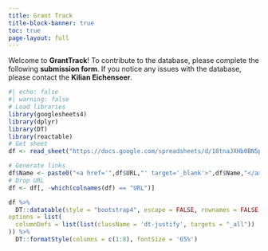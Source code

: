 ```yaml
---
title: Grant Track
title-block-banner: true
toc: true
page-layout: full
---
```


Welcome to **GrantTrack**! To contribute to the database, please complete the following <a href="./form/grant.qmd" style="text-decoration: none" target="_blank">**submission form**</a>. If you notice any issues with the database, please contact the <a href="mailto:kilian.eichenseer@gmail.com" style="text-decoration: none" target="_blank">**Kilian Eichenseer**</a>.

```r
#| echo: false
#| warning: false
# Load libraries
library(googlesheets4)
library(dplyr)
library(DT)
library(reactable)
# Get sheet
df <- read_sheet("https://docs.google.com/spreadsheets/d/18tnaJXHb0BN5pjWm_6dtMUjb-Oijva0HdbXZJpx6EFA/edit?usp=sharing")

# Generate links
df$Name <- paste0("<a href='",df$URL,"' target='_blank'>",df$Name,"</a>")
# Drop URL
df <- df[, -which(colnames(df) == "URL")]

df %>%
  DT::datatable(style = "bootstrap4", escape = FALSE, rownames = FALSE,
options = list(
  columnDefs = list(list(className = 'dt-justify', targets = "_all"))
)) %>%
  DT::formatStyle(columns = c(1:8), fontSize = '65%')
```
